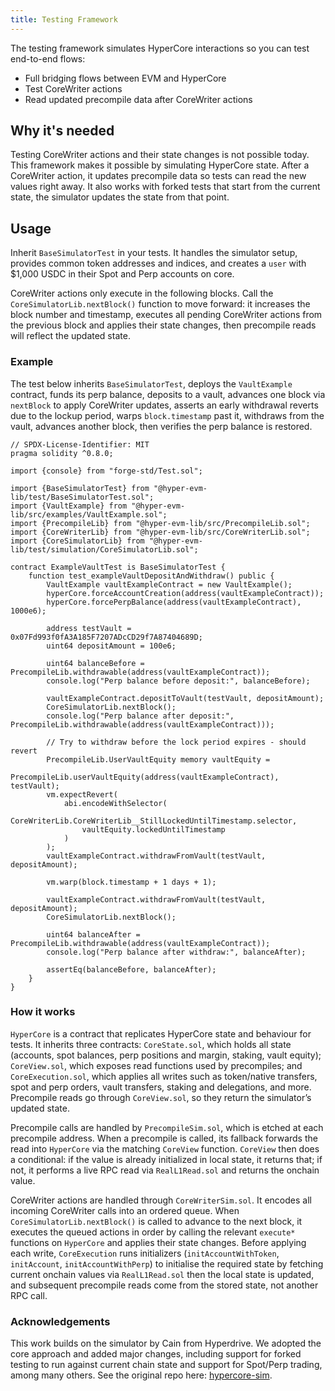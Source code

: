 ```yaml
---
title: Testing Framework
---
```


The testing framework simulates HyperCore interactions so you can test end-to-end flows:

- Full bridging flows between EVM and HyperCore
- Test CoreWriter actions
- Read updated precompile data after CoreWriter actions

## Why it's needed

Testing CoreWriter actions and their state changes is not possible today. This framework makes it possible by simulating HyperCore state. After a CoreWriter action, it updates precompile data so tests can read the new values right away. It also works with forked tests that start from the current state, the simulator updates the state from that point. 

## Usage

Inherit `BaseSimulatorTest` in your tests. It handles the simulator setup, provides common token addresses and indices, and creates a `user` with $1,000 USDC in their Spot and Perp accounts on core.

CoreWriter actions only execute in the following blocks. Call the `CoreSimulatorLib.nextBlock()` function to move forward: it increases the block number and timestamp, executes all pending CoreWriter actions from the previous block and applies their state changes, then precompile reads will reflect the updated state.

### Example 

The test below inherits `BaseSimulatorTest`, deploys the `VaultExample` contract, funds its perp balance, deposits to a vault, advances one block via `nextBlock` to apply CoreWriter updates, asserts an early withdrawal reverts due to the lockup period, warps `block.timestamp` past it, withdraws from the vault, advances another block, then verifies the perp balance is restored.

```solidity
// SPDX-License-Identifier: MIT
pragma solidity ^0.8.0;

import {console} from "forge-std/Test.sol";

import {BaseSimulatorTest} from "@hyper-evm-lib/test/BaseSimulatorTest.sol";
import {VaultExample} from "@hyper-evm-lib/src/examples/VaultExample.sol";
import {PrecompileLib} from "@hyper-evm-lib/src/PrecompileLib.sol";
import {CoreWriterLib} from "@hyper-evm-lib/src/CoreWriterLib.sol";
import {CoreSimulatorLib} from "@hyper-evm-lib/test/simulation/CoreSimulatorLib.sol";

contract ExampleVaultTest is BaseSimulatorTest {
    function test_exampleVaultDepositAndWithdraw() public {
        VaultExample vaultExampleContract = new VaultExample();
        hyperCore.forceAccountCreation(address(vaultExampleContract));
        hyperCore.forcePerpBalance(address(vaultExampleContract), 1000e6);

        address testVault = 0x07Fd993f0fA3A185F7207ADcCD29f7A87404689D;
        uint64 depositAmount = 100e6;

        uint64 balanceBefore = PrecompileLib.withdrawable(address(vaultExampleContract));
        console.log("Perp balance before deposit:", balanceBefore);

        vaultExampleContract.depositToVault(testVault, depositAmount);
        CoreSimulatorLib.nextBlock();
        console.log("Perp balance after deposit:", PrecompileLib.withdrawable(address(vaultExampleContract)));

        // Try to withdraw before the lock period expires - should revert
        PrecompileLib.UserVaultEquity memory vaultEquity =
            PrecompileLib.userVaultEquity(address(vaultExampleContract), testVault);
        vm.expectRevert(
            abi.encodeWithSelector(
                CoreWriterLib.CoreWriterLib__StillLockedUntilTimestamp.selector,
                vaultEquity.lockedUntilTimestamp
            )
        );
        vaultExampleContract.withdrawFromVault(testVault, depositAmount);

        vm.warp(block.timestamp + 1 days + 1);

        vaultExampleContract.withdrawFromVault(testVault, depositAmount);
        CoreSimulatorLib.nextBlock();

        uint64 balanceAfter = PrecompileLib.withdrawable(address(vaultExampleContract));
        console.log("Perp balance after withdraw:", balanceAfter);

        assertEq(balanceBefore, balanceAfter);
    }
}
```

### How it works

`HyperCore` is a contract that replicates HyperCore state and behaviour for tests. It inherits three contracts: `CoreState.sol`, which holds all state (accounts, spot balances, perp positions and margin, staking, vault equity); `CoreView.sol`, which exposes read functions used by precompiles; and `CoreExecution.sol`, which applies all writes such as token/native transfers, spot and perp orders, vault transfers, staking and delegations, and more. Precompile reads go through `CoreView.sol`, so they return the simulator’s updated state.

Precompile calls are handled by `PrecompileSim.sol`, which is etched at each precompile address. When a precompile is called, its fallback forwards the read into `HyperCore` via the matching `CoreView` function. `CoreView` then does a conditional: if the value is already initialized in local state, it returns that; if not, it performs a live RPC read via `RealL1Read.sol` and returns the onchain value. 

CoreWriter actions are handled through `CoreWriterSim.sol`. It encodes all incoming CoreWriter calls into an ordered queue. When `CoreSimulatorLib.nextBlock()` is called to advance to the next block, it executes the queued actions in order by calling the relevant `execute*` functions on `HyperCore` and applies their state changes. Before applying each write, `CoreExecution` runs initializers (`initAccountWithToken`, `initAccount`, `initAccountWithPerp`) to initialise the required state by fetching current onchain values via `RealL1Read.sol` then the local state is updated, and subsequent precompile reads come from the stored state, not another RPC call. 

### Acknowledgements

This work builds on the simulator by Cain from Hyperdrive. We adopted the core approach and added major changes, including support for forked testing to run against current chain state and support for Spot/Perp trading, among many others. See the original repo here: [hypercore-sim](https://github.com/ambitlabsxyz/hypercore/tree/main/packages/hypercore-sim).

